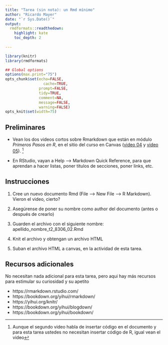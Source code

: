 ```yaml
---
title: "Tarea (sin nota): un Rmd mínimo"
author: "Ricardo Mayer"
date: "`r Sys.Date()`"
output:
  rmdformats::readthedown:
    highlight: kate
    toc_depth: 2
    
---
```



```r
library(knitr)
library(rmdformats)

## Global options
options(max.print="75")
opts_chunk$set(echo=FALSE,
	             cache=TRUE,
               prompt=FALSE,
               tidy=TRUE,
               comment=NA,
               message=FALSE,
               warning=FALSE)
opts_knit$set(width=75)
```

## Preliminares

-   Vean los dos videos cortos sobre Rmarkdown que están en módulo *Primeros Pasos en R*, en el sitio del curso  en Canvas  ([video 04](https://www.youtube.com/watch?v=fn5kTNDr1Zo&t=7s) y [video 05](https://www.youtube.com/watch?v=fn5kTNDr1Zo&t=7s)). ^[Aunque el segundo video habla de insertar código en el documento y para esta tarea ustedes no necesitan insertar código de R, igual vean el video]

-   En RStudio, vayan a Help --> Markdown Quick Reference,  para que aprendan a hacer listas, poner titulos de secciones, poner links, etc.



## Instrucciones

1.  Cree un nuevo documento Rmd (File --> New File --> R Markdown). Vieron el video, cierto?

2.  Asegúrense de poner su nombre como author del documento (antes o después de crearlo)

3.  Guarden el archivo con el siguiente nombre:  apellido_nombre_t2_8306_02.Rmd

4.  Knit el archivo y obtengan un archivo HTML

5.  Suban el archivo HTML a canvas, en la actividad de esta tarea.

## Recursos adicionales

No necesitan nada adicional para esta tarea, pero aqui hay más recursos para estimular su curiosidad y su apetito

-  https://rmarkdown.rstudio.com/
-  https://bookdown.org/yihui/rmarkdown/
-  https://yihui.org/knitr/
-  https://bookdown.org/yihui/blogdown/
-  https://bookdown.org/yihui/bookdown/